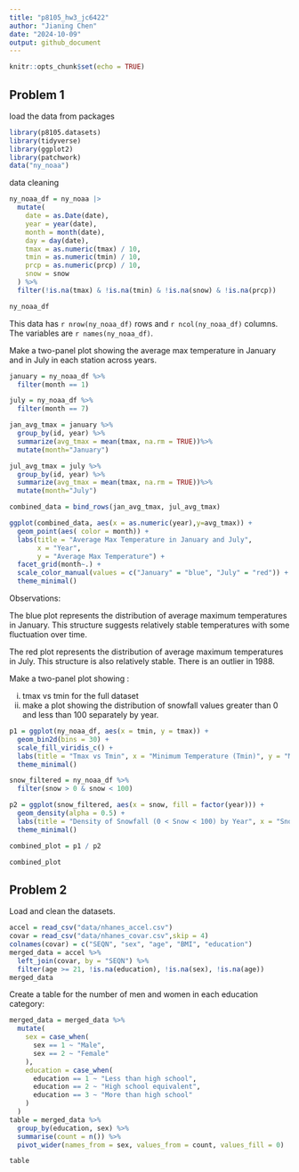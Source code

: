 ```yaml
---
title: "p8105_hw3_jc6422"
author: "Jianing Chen"
date: "2024-10-09"
output: github_document
---
```


```r
knitr::opts_chunk$set(echo = TRUE)
```

## Problem 1

load the data from packages

```r
library(p8105.datasets)
library(tidyverse)
library(ggplot2)
library(patchwork)
data("ny_noaa")
```

data cleaning

```r
ny_noaa_df = ny_noaa |>
  mutate(
    date = as.Date(date),
    year = year(date),
    month = month(date),
    day = day(date),
    tmax = as.numeric(tmax) / 10,  
    tmin = as.numeric(tmin) / 10,  
    prcp = as.numeric(prcp) / 10,
    snow = snow
  ) %>%
  filter(!is.na(tmax) & !is.na(tmin) & !is.na(snow) & !is.na(prcp)) 

ny_noaa_df
```

This data has `r nrow(ny_noaa_df)` rows and `r ncol(ny_noaa_df)` columns. The variables are `r names(ny_noaa_df)`.

Make a two-panel plot showing the average max temperature in January and in July in each station across years.

```r
january = ny_noaa_df %>% 
  filter(month == 1)

july = ny_noaa_df %>% 
  filter(month == 7)

jan_avg_tmax = january %>% 
  group_by(id, year) %>% 
  summarize(avg_tmax = mean(tmax, na.rm = TRUE))%>%
  mutate(month="January")

jul_avg_tmax = july %>% 
  group_by(id, year) %>% 
  summarize(avg_tmax = mean(tmax, na.rm = TRUE))%>%
  mutate(month="July")

combined_data = bind_rows(jan_avg_tmax, jul_avg_tmax)

ggplot(combined_data, aes(x = as.numeric(year),y=avg_tmax)) +
  geom_point(aes( color = month)) +
  labs(title = "Average Max Temperature in January and July", 
       x = "Year", 
       y = "Average Max Temperature") +
  facet_grid(month~.) +
  scale_color_manual(values = c("January" = "blue", "July" = "red")) +
  theme_minimal()

```

Observations:

The blue plot represents the distribution of average maximum temperatures in January.
This structure suggests relatively stable temperatures with some fluctuation over time.

The red plot represents the distribution of average maximum temperatures in July. This structure is also relatively stable. There is an outlier in 1988.

Make a two-panel plot showing :

(i) tmax vs tmin for the full dataset 
(ii) make a plot showing the distribution of snowfall values greater than 0 and less than 100 separately by year.

```r
p1 = ggplot(ny_noaa_df, aes(x = tmin, y = tmax)) +
  geom_bin2d(bins = 30) +
  scale_fill_viridis_c() +
  labs(title = "Tmax vs Tmin", x = "Minimum Temperature (Tmin)", y = "Maximum Temperature (Tmax)") +
  theme_minimal()

snow_filtered = ny_noaa_df %>%
  filter(snow > 0 & snow < 100)

p2 = ggplot(snow_filtered, aes(x = snow, fill = factor(year))) +
  geom_density(alpha = 0.5) +  
  labs(title = "Density of Snowfall (0 < Snow < 100) by Year", x = "Snowfall (cm)", y = "Density") +
  theme_minimal()

combined_plot = p1 / p2

combined_plot
```

## Problem 2

Load and clean the datasets.

```r
accel = read_csv("data/nhanes_accel.csv")
covar = read_csv("data/nhanes_covar.csv",skip = 4) 
colnames(covar) = c("SEQN", "sex", "age", "BMI", "education")
merged_data = accel %>%
  left_join(covar, by = "SEQN") %>%
  filter(age >= 21, !is.na(education), !is.na(sex), !is.na(age))
merged_data
```

Create a table for the number of men and women in each education category:

```r
merged_data = merged_data %>%
  mutate(
    sex = case_when(
      sex == 1 ~ "Male",
      sex == 2 ~ "Female"
    ),
    education = case_when(
      education == 1 ~ "Less than high school",
      education == 2 ~ "High school equivalent",
      education == 3 ~ "More than high school"
    )
  )
table = merged_data %>%
  group_by(education, sex) %>%
  summarise(count = n()) %>%
  pivot_wider(names_from = sex, values_from = count, values_fill = 0)

table

```



